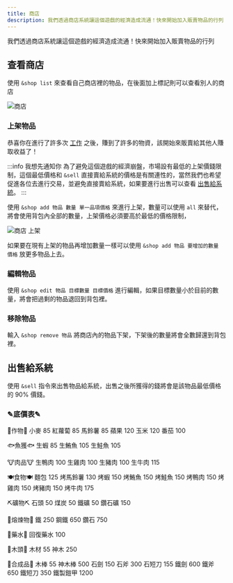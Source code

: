 ```yaml
---
title: 商店
description: 我們透過商店系統讓這個遊戲的經濟造成流通！快來開始加入販賣物品的行列
---
```



我們透過商店系統讓這個遊戲的經濟造成流通！快來開始加入販賣物品的行列

## 查看商店

使用 `&shop list` 來查看自己商店裡的物品，在後面加上標記則可以查看別人的商店

![商店](/img/docs/rpg/shop/shop.png)

### 上架物品

<Adsense/>

恭喜你在進行了許多次 [工作](/docs/rpg/jobs/) 之後，賺到了許多的物資，該開始來販賣給其他人賺取收益了！

:::info 我想先通知你
為了避免這個遊戲的經濟崩盤，市場設有最低的上架價錢限制，這個最低價格和 `&sell` 直接賣給系統的價格是有關連性的，當然我們也希望促進各位去進行交易，並避免直接賣給系統，如果要進行出售可以查看 [出售給系統](#出售給系統)。
:::

使用 `&shop add 物品 數量 單一品項價格` 來進行上架，數量可以使用 `all` 來替代，將會使用背包內全部的數量，上架價格必須要高於最低的價格限制，

![商店 上架](/img/docs/rpg/shop/shop-add.png)

如果要在現有上架的物品再增加數量一樣可以使用 `&shop add 物品 要增加的數量 價格` 放更多物品上去。

### 編輯物品

使用 `&shop edit 物品 目標數量 目標價格` 進行編輯，如果目標數量小於目前的數量，將會把過剩的物品退回到背包裡。

### 移除物品

輸入 `&shop remove 物品` 將商店內的物品下架，下架後的數量將會全數歸還到背包裡。

## 出售給系統

使用 `&sell` 指令來出售物品給系統，出售之後所獲得的錢將會是該物品最低價格的 90% 價錢。

###  ✎底價表✎

🌾作物🌾
小麥 85
紅蘿蔔 85
馬鈴薯 85
蘋果 120
玉米 120
番茄 100

🐟魚獲🐟
生蝦 85
生鮪魚 105
生鮭魚 105

🐮肉品🐮
生鴨肉 100
生雞肉 100
生豬肉 100
生牛肉 115

🍽️食物🍽️
麵包 125
烤馬鈴薯 130
烤蝦 150
烤鮪魚 150
烤鮭魚 150
烤鴨肉 150
烤雞肉 150
烤豬肉 150
烤牛肉 175

⛏️礦物⛏️
石頭 50
煤炭 50
鐵礦 50
鑽石礦 150

💎熔煉物💎
鐵 250
鋼鐵 650
鑽石 750

🧪藥水🧪
回復藥水 100

🌲木頭🌲
木材 55
神木 250

🧰合成品🧰
木棒 55
神木棒 500
石劍 150
石斧 300
石短刀 155
鐵劍 600
鐵斧 650
鐵短刀 350
鐵製鎧甲 1200
<Adsense/>
